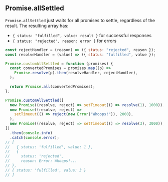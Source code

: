 
## Promise.allSettled

`Promise.allSettled` just waits for all promises to settle, regardless of the result. The resulting array has:

- `{ status: "fulfilled", value: result }` for successful responses
- `{ status: "rejected", reason: error }` for errors

```js title="Promise.allSettled()"
const rejectHandler = (reason) => ({ status: "rejected", reason });
const resolveHandler = (value) => ({ status: "fulfilled", value });

Promise.customAllSettled = function (promises) {
  const convertedPromises = promises.map((p) =>
    Promise.resolve(p).then(resolveHandler, rejectHandler),
  );

  return Promise.all(convertedPromises);
};

Promise.customAllSettled([
  new Promise((resolve, reject) => setTimeout(() => resolve(1), 1000)),
  new Promise((resolve, reject) =>
    setTimeout(() => reject(new Error("Whoops!")), 2000),
  ),
  new Promise((resolve, reject) => setTimeout(() => resolve(3), 3000)),
])
  .then(console.info)
  .catch(console.error);
// [
//   { status: 'fulfilled', value: 1 },
//   {
//     status: 'rejected',
//     reason: Error: Whoops!...
// },
// { status: 'fulfilled', value: 3 }
// ]
```
